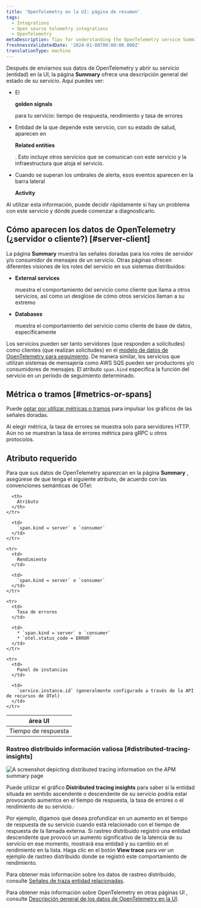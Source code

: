 ```yaml
---
title: 'OpenTelemetry en la UI: página de resumen'
tags:
  - Integrations
  - Open source telemetry integrations
  - OpenTelemetry
metaDescription: Tips for understanding the OpenTelemetry service Summary page in the New Relic UI
freshnessValidatedDate: '2024-01-08T00:00:00.000Z'
translationType: machine
---
```



Después de enviarnos sus datos de OpenTelemetry y abrir su servicio (entidad) en la UI, la página <DoNotTranslate>**Summary**</DoNotTranslate> ofrece una descripción general del estado de su servicio. Aquí puedes ver:

* El

  <DoNotTranslate>**golden signals**</DoNotTranslate>

  para tu servicio: tiempo de respuesta, rendimiento y tasa de errores

* Entidad de la que depende este servicio, con su estado de salud, aparecen en

  <DoNotTranslate>**Related entities**</DoNotTranslate>

  . Esto incluye otros servicios que se comunican con este servicio y la infraestructura que aloja el servicio.

* Cuando se superan los umbrales de alerta, esos eventos aparecen en la barra lateral

  <DoNotTranslate>**Activity**</DoNotTranslate>

Al utilizar esta información, puede decidir rápidamente si hay un problema con este servicio y dónde puede comenzar a diagnosticarlo.

## Cómo aparecen los datos de OpenTelemetry (¿servidor o cliente?) [#server-client]

La página <DoNotTranslate>**Summary**</DoNotTranslate> muestra las señales doradas para los roles de servidor y/o consumidor de mensajes de un servicio. Otras páginas ofrecen diferentes visiones de los roles del servicio en sus sistemas distribuidos:

* <DoNotTranslate>**External services**</DoNotTranslate>

  muestra el comportamiento del servicio como cliente que llama a otros servicios, así como un desglose de cómo otros servicios llaman a su extremo

* <DoNotTranslate>**Databases**</DoNotTranslate>

  muestra el comportamiento del servicio como cliente de base de datos, específicamente

Los servicios pueden ser tanto servidores (que responden a solicitudes) como clientes (que realizan solicitudes) en el [modelo de datos de OpenTelemetry para seguimiento](https://github.com/open-telemetry/opentelemetry-specification/blob/main/specification/trace/semantic_conventions/). De manera similar, los servicios que utilizan sistemas de mensajería como AWS SQS pueden ser productores y/o consumidores de mensajes. El atributo `span.kind` especifica la función del servicio en un período de seguimiento determinado.

## Métrica o tramos [#metrics-or-spans]

Puede [optar por utilizar métricas o tramos](/docs/more-integrations/open-source-telemetry-integrations/opentelemetry/view-your-data/opentelemetry-find-entities/#metric-span-toggle) para impulsar los gráficos de las señales doradas.

<Callout variant="important">
  Al elegir métrica, la tasa de errores se muestra solo para servidores HTTP. Aún no se muestran la tasa de errores métrica para gRPC u otros protocolos.
</Callout>

## Atributo requerido

Para que sus datos de OpenTelemetry aparezcan en la página <DoNotTranslate>**Summary**</DoNotTranslate> , asegúrese de que tenga el siguiente atributo, de acuerdo con las convenciones semánticas de OTel:

<table>
  <thead>
    <tr>
      <th style={{ width: "200px" }}>
        área UI
      </th>

      <th>
        Atributo
      </th>
    </tr>
  </thead>

  <tbody>
    <tr>
      <td>
        Tiempo de respuesta
      </td>

      <td>
        `span.kind = server` o `consumer`
      </td>
    </tr>

    <tr>
      <td>
        Rendimiento
      </td>

      <td>
        `span.kind = server` o `consumer`
      </td>
    </tr>

    <tr>
      <td>
        Tasa de errores
      </td>

      <td>
        * `span.kind = server` o `consumer`
        * `otel.status_code = ERROR`
      </td>
    </tr>

    <tr>
      <td>
        Panel de instancias
      </td>

      <td>
        `service.instance.id` (generalmente configurado a través de la API de recursos de OTel)
      </td>
    </tr>
  </tbody>
</table>

### Rastreo distribuido información valiosa [#distributed-tracing-insights]

<img
  title="distributed tracing in APM"
  alt="A screenshot depicting distributed tracing information on the APM summary page"
  src={apmDistributedTracingintheApmSummaryPage}
/>

Puede utilizar el gráfico <DoNotTranslate>**Distributed tracing insights**</DoNotTranslate> para saber si la entidad situada en sentido ascendente o descendente de su servicio podría estar provocando aumentos en el tiempo de respuesta, la tasa de errores o el rendimiento de su servicio.·

Por ejemplo, digamos que desea profundizar en un aumento en el tiempo de respuesta de su servicio cuando está relacionado con el tiempo de respuesta de la llamada externa. Si rastreo distribuido registró una entidad descendente que provocó un aumento significativo de la latencia de su servicio en ese momento, mostrará esa entidad y su cambio en el rendimiento en la lista. Haga clic en el botón <DoNotTranslate>**View trace**</DoNotTranslate> para ver un ejemplo de rastreo distribuido donde se registró este comportamiento de rendimiento.

Para obtener más información sobre los datos de rastreo distribuido, consulte [Señales de traza entidad relacionadas](/docs/distributed-tracing/ui-data/related-trace-entity-signals/).

Para obtener más información sobre OpenTelemetry en otras páginas UI , consulte [Descripción general de los datos de OpenTelemetry en la UI](/docs/more-integrations/open-source-telemetry-integrations/opentelemetry/view-your-data/opentelemetry-view-your-data).